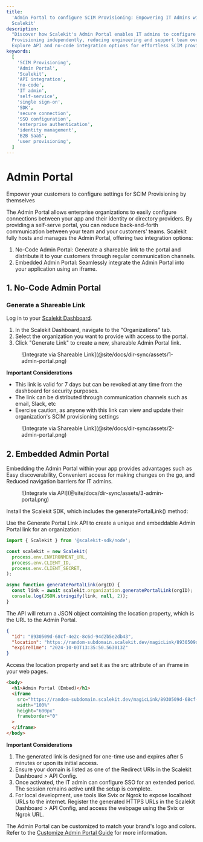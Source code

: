 ```yaml
---
title:
  'Admin Portal to configure SCIM Provisioning: Empowering IT Admins with
  Scalekit'
description:
  "Discover how Scalekit's Admin Portal enables IT admins to configure SCIM
  Provisioning independently, reducing engineering and support team overhead.
  Explore API and no-code integration options for effortless SCIM provisioning."
keywords:
  [
    'SCIM Provisioning',
    'Admin Portal',
    'Scalekit',
    'API integration',
    'no-code',
    'IT admin',
    'self-service',
    'single sign-on',
    'SDK',
    'secure connection',
    'SSO configuration',
    'enterprise authentication',
    'identity management',
    'B2B SaaS',
    'user provisioning',
  ]
---
```



# Admin Portal

<Subtitle>Empower your customers to configure settings for SCIM Provisioning by
themselves</Subtitle>

The Admin Portal allows enterprise organizations to easily configure connections
between your app and their identity or directory providers. By providing a
self-serve portal, you can reduce back-and-forth communication between your team
and your customers' teams. Scalekit fully hosts and manages the Admin Portal,
offering two integration options:

1. No-Code Admin Portal: Generate a shareable link to the portal and distribute
   it to your customers through regular communication channels.
2. Embedded Admin Portal: Seamlessly integrate the Admin Portal into your
   application using an iframe.

## 1. No-Code Admin Portal

### Generate a Shareable Link

Log in to your [Scalekit Dashboard](https://app.scalekit.com/).

1. In the Scalekit Dashboard, navigate to the "Organizations" tab.
2. Select the organization you want to provide with access to the portal.
3. Click "Generate Link" to create a new, shareable Admin Portal link.

<figure>
  ![Integrate via Shareable Link](@site/docs/dir-sync/assets/1-admin-portal.png)
</figure>

**Important Considerations**

- This link is valid for 7 days but can be revoked at any time from the
  dashboard for security purposes.
- The link can be distributed through communication channels such as email,
  Slack, etc
- Exercise caution, as anyone with this link can view and update their
  organization's SCIM provisioning settings

<figure>
  ![Integrate via Shareable Link](@site/docs/dir-sync/assets/2-admin-portal.png)
</figure>

## 2. Embedded Admin Portal

Embedding the Admin Portal within your app provides advantages such as Easy
discoverability, Convenient access for making changes on the go, and Reduced
navigation barriers for IT admins.

<figure>
  ![Integrate via API](@site/docs/dir-sync/assets/3-admin-portal.png)
</figure>

Install the Scalekit SDK, which includes the
<SimpleCode>generatePortalLink()</SimpleCode> method:

<InstallSDK />

Use the Generate Portal Link API to create a unique and embeddable Admin Portal
link for an organization:

<CodeWithHeader title="Generate Portal Link">

<Tabs groupId="tech-stack" queryString>
<TabItem value="nodejs" label="Node.js">

```javascript showLineNumbers
import { Scalekit } from '@scalekit-sdk/node';

const scalekit = new Scalekit(
  process.env.ENVIRONMENT_URL,
  process.env.CLIENT_ID,
  process.env.CLIENT_SECRET,
);

async function generatePortalLink(orgID) {
  const link = await scalekit.organization.generatePortalLink(orgID);
  console.log(JSON.stringify(link, null, 2));
}
```

</TabItem>
</Tabs>

</CodeWithHeader>

The API will return a JSON object containing the
<SimpleCode>location</SimpleCode> property, which is the URL to the Admin
Portal.

<CodeWithHeader title="Generate Portal Link (Response Object)">

```json
{
  "id": "8930509d-68cf-4e2c-8c6d-94d2b5e2db43",
  "location": "https://random-subdomain.scalekit.dev/magicLink/8930509d-68cf-4e2c-8c6d-94d2b5e2db43",
  "expireTime": "2024-10-03T13:35:50.563013Z"
}
```

</CodeWithHeader>

Access the <SimpleCode>location</SimpleCode> property and set it as the
<SimpleCode>src</SimpleCode> attribute of an iframe in your web pages.

<CodeWithHeader title="Embed Admin Portal in an Iframe">

```html
<body>
  <h1>Admin Portal (Embed)</h1>
  <iframe
    src="https://random-subdomain.scalekit.dev/magicLink/8930509d-68cf-4e2c-8c6d-94d2b5e2db43"
    width="100%"
    height="600px"
    frameborder="0"
  >
  </iframe>
</body>
```

</CodeWithHeader>

**Important Considerations**

1. The generated link is designed for one-time use and expires after 5 minutes
   or upon its initial access.
2. Ensure your domain is listed as one of the Redirect URIs in the Scalekit
   Dashboard > API Config.
3. Once activated, the IT admin can configure SSO for an extended period. The
   session remains active until the setup is complete.
4. For local development, use tools like Svix or Ngrok to expose localhost URLs
   to the internet. Register the generated HTTPS URLs in the Scalekit
   Dashboard > API Config, and access the webpage using the Svix or Ngrok URL.

The Admin Portal can be customized to match your brand's logo and colors. Refer
to the [Customize Admin Portal Guide](docs/sso/domain-and-theme-customization)
for more information.
